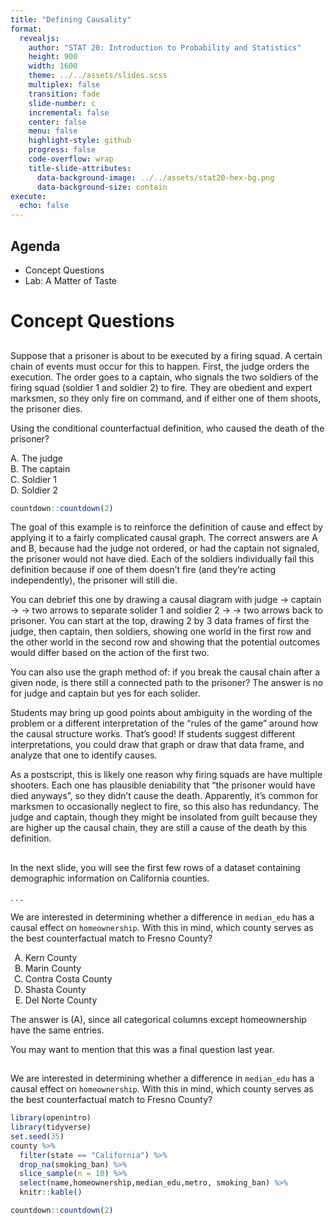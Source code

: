 ```yaml
---
title: "Defining Causality"
format:
  revealjs:
    author: "STAT 20: Introduction to Probability and Statistics"
    height: 900
    width: 1600
    theme: ../../assets/slides.scss
    multiplex: false
    transition: fade
    slide-number: c
    incremental: false
    center: false
    menu: false
    highlight-style: github
    progress: false
    code-overflow: wrap
    title-slide-attributes:
      data-background-image: ../../assets/stat20-hex-bg.png
      data-background-size: contain
execute: 
  echo: false
---
```


## Agenda

-  Concept Questions
-  Lab: A Matter of Taste

# Concept Questions

##

Suppose that a prisoner is about to be executed by a firing squad. A certain chain of events must occur for this to happen. First, the judge orders the execution. The order goes to a captain, who signals the two soldiers of the firing squad (soldier 1 and soldier 2) to fire. They are obedient and expert marksmen, so they only fire on command, and if either one of them shoots, the prisoner dies.

::: poll
Using the conditional counterfactual definition, who caused the death of the prisoner?

A. The judge  
B. The captain  
C. Soldier 1  
D. Soldier 2
:::

```r
countdown::countdown(2)
```

:::notes
The goal of this example is to reinforce the definition of cause and effect by applying it to a fairly complicated causal graph. The correct answers are A and B, because had the judge not ordered, or had the captain not signaled, the prisoner would not have died. Each of the soldiers individually fail this definition because if one of them doesn't fire (and they're acting independently), the prisoner will still die.

You can debrief this one by drawing a causal diagram with judge -> captain -> -> two arrows to separate solider 1 and soldier 2 -> -> two arrows back to prisoner. You can start at the top, drawing 2 by 3 data frames of first the judge, then captain, then soldiers, showing one world in the first row and the other world in the second row and showing that the potential outcomes would differ based on the action of the first two.

You can also use the graph method of: if you break the causal chain after a given node, is there still a connected path to the prisoner? The answer is no for judge and captain but yes for each solider.

Students may bring up good points about ambiguity in the wording of the problem or a different interpretation of the "rules of the game" around how the causal structure works. That's good! If students suggest different interpretations, you could draw that graph or draw that data frame, and analyze that one to identify causes.

As a postscript, this is likely one reason why firing squads are have multiple shooters. Each one has plausible deniability that "the prisoner would have died anyways", so they didn't cause the death. Apparently, it's common for marksmen to occasionally neglect to fire, so this also has redundancy. The judge and captain, though they might be insolated from guilt because they are higher up the causal chain, they are still a cause of the death by this definition.
:::

## 

In the next slide, you will see the first few rows of a dataset containing demographic information on California counties.

. . .

:::poll
We are interested in determining whether a difference in `median_edu` has a causal effect on `homeownership`. With this in mind, which county serves as the best counterfactual match to Fresno County?


(A) Kern County
(B) Marin County
(C) Contra Costa County 
(D) Shasta County
(E) Del Norte County
:::

:::notes

The answer is (A), since all categorical columns except homeownership have the same entries. 

You may want to mention that this was a final question last year. 
:::

## {.smaller}

:::poll
We are interested in determining whether a difference in `median_edu` has a causal effect on `homeownership`. With this in mind, which county serves as the best counterfactual match to Fresno County?
:::

```r
library(openintro)
library(tidyverse)
set.seed(35)
county %>%
  filter(state == "California") %>%
  drop_na(smoking_ban) %>%
  slice_sample(n = 10) %>%
  select(name,homeownership,median_edu,metro, smoking_ban) %>%
  knitr::kable()
```

```r
countdown::countdown(2)
```
